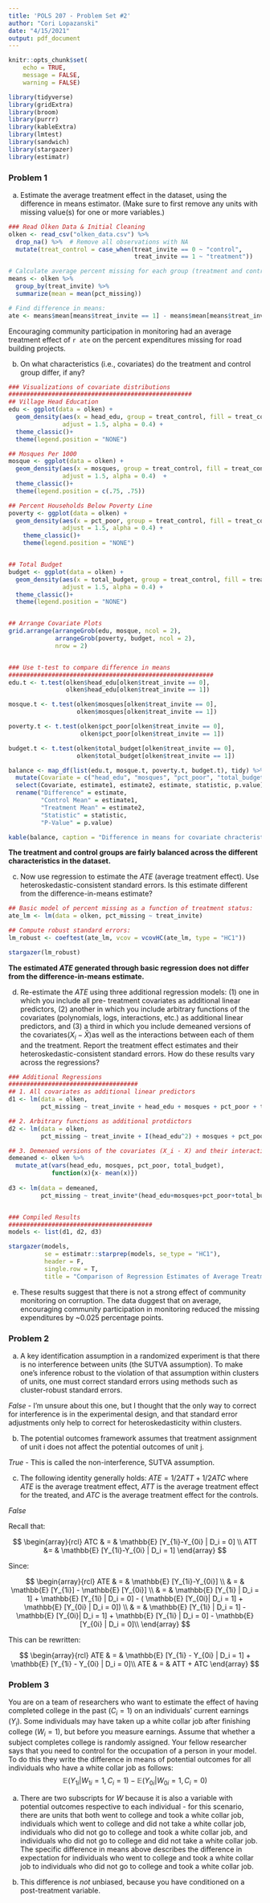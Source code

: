 ```yaml
---
title: 'POLS 207 - Problem Set #2'
author: "Cori Lopazanski"
date: "4/15/2021"
output: pdf_document
---
```


```r
knitr::opts_chunk$set(
	echo = TRUE,
	message = FALSE,
	warning = FALSE)

library(tidyverse)
library(gridExtra)
library(broom)
library(purrr)
library(kableExtra)
library(lmtest)
library(sandwich)
library(stargazer)
library(estimatr)
```

### Problem 1

a) Estimate the average treatment effect in the dataset, using the difference in means estimator. (Make sure to first remove any units with missing value(s) for one or more variables.)

```r
### Read Olken Data & Initial Cleaning
olken <- read_csv("olken_data.csv") %>% 
  drop_na() %>%  # Remove all observations with NA
  mutate(treat_control = case_when(treat_invite == 0 ~ "control",
                                   treat_invite == 1 ~ "treatment"))

# Calculate average percent missing for each group (treatment and control):
means <- olken %>% 
  group_by(treat_invite) %>% 
  summarize(mean = mean(pct_missing)) 

# Find difference in means:
ate <- means$mean[means$treat_invite == 1] - means$mean[means$treat_invite == 0]

```

Encouraging community participation in monitoring had an average treatment effect of `r ate` on the percent expenditures missing for road building projects. 

b) On what characteristics (i.e., covariates) do the treatment and control group differ, if any?

```r
### Visualizations of covariate distributions
###################################################
## Village Head Education
edu <- ggplot(data = olken) +
  geom_density(aes(x = head_edu, group = treat_control, fill = treat_control),
               adjust = 1.5, alpha = 0.4) +
  theme_classic()+
  theme(legend.position = "NONE")

## Mosques Per 1000
mosque <- ggplot(data = olken) +
  geom_density(aes(x = mosques, group = treat_control, fill = treat_control),
               adjust = 1.5, alpha = 0.4)  +
  theme_classic()+
  theme(legend.position = c(.75, .75))

## Percent Households Below Poverty Line
poverty <- ggplot(data = olken) +
  geom_density(aes(x = pct_poor, group = treat_control, fill = treat_control),
               adjust = 1.5, alpha = 0.4) +
    theme_classic()+
    theme(legend.position = "NONE")


## Total Budget
budget <- ggplot(data = olken) +
  geom_density(aes(x = total_budget, group = treat_control, fill = treat_control),
               adjust = 1.5, alpha = 0.4) +
  theme_classic()+
  theme(legend.position = "NONE")


## Arrange Covariate Plots
grid.arrange(arrangeGrob(edu, mosque, ncol = 2), 
             arrangeGrob(poverty, budget, ncol = 2),
             nrow = 2)


### Use t-test to compare difference in means
#########################################################
edu.t <- t.test(olken$head_edu[olken$treat_invite == 0], 
                olken$head_edu[olken$treat_invite == 1])

mosque.t <- t.test(olken$mosques[olken$treat_invite == 0], 
                   olken$mosques[olken$treat_invite == 1])

poverty.t <- t.test(olken$pct_poor[olken$treat_invite == 0], 
                    olken$pct_poor[olken$treat_invite == 1])

budget.t <- t.test(olken$total_budget[olken$treat_invite == 0], 
                   olken$total_budget[olken$treat_invite == 1])

balance <- map_df(list(edu.t, mosque.t, poverty.t, budget.t), tidy) %>% 
  mutate(Covariate = c("head_edu", "mosques", "pct_poor", "total_budget")) %>% 
  select(Covariate, estimate1, estimate2, estimate, statistic, p.value) %>% 
  rename("Difference" = estimate,
         "Control Mean" = estimate1,
         "Treatment Mean" = estimate2,
         "Statistic" = statistic,
         "P-Value" = p.value) 

kable(balance, caption = "Difference in means for covariate chracteristics")
```

**The treatment and control groups are fairly balanced across the different characteristics in the dataset.**

c) Now use regression to estimate the $ATE$ (average treatment effect). Use heteroskedastic-consistent standard errors. Is this estimate different from the difference-in-means estimate? 
```r
## Basic model of percent missing as a function of treatment status:
ate_lm <- lm(data = olken, pct_missing ~ treat_invite) 

## Compute robust standard errors:
lm_robust <- coeftest(ate_lm, vcov = vcovHC(ate_lm, type = "HC1"))

stargazer(lm_robust)
```

**The estimated $ATE$ generated through basic regression does not differ from the difference-in-means estimate.**

d) Re-estimate the $ATE$ using three additional regression models: (1) one in which you include all pre- treatment covariates as additional linear predictors, (2) another in which you include arbitrary functions of the covariates (polynomials, logs, interactions, etc.) as additional linear predictors, and (3) a third in which you include demeaned versions of the covariates($X_i - \bar{X}$)as well as the interactions between each of them and the treatment. Report the treatment effect estimates and their heteroskedastic-consistent standard errors. How do these results vary across the regressions?

```r
### Additional Regressions
####################################
## 1. All covariates as additional linear predictors
d1 <- lm(data = olken,
         pct_missing ~ treat_invite + head_edu + mosques + pct_poor + total_budget)

## 2. Arbitrary functions as additional protdictors
d2 <- lm(data = olken,
         pct_missing ~ treat_invite + I(head_edu^2) + mosques + pct_poor + log(total_budget))

## 3. Demenaed versions of the covariates (X_i - X) and their interactions.
demeaned <- olken %>% 
  mutate_at(vars(head_edu, mosques, pct_poor, total_budget),
            function(x){x- mean(x)})
  
d3 <- lm(data = demeaned, 
         pct_missing ~ treat_invite*(head_edu+mosques+pct_poor+total_budget))


### Compiled Results
########################################
models <- list(d1, d2, d3) 

stargazer(models, 
          se = estimatr::starprep(models, se_type = "HC1"),
          header = F,
          single.row = T,
          title = "Comparison of Regression Estimates of Average Treatment Effect")

```


e) These results suggest that there is not a strong effect of community monitoring on corruption. The data duggest that on average, encouraging community participation in monitoring reduced the missing expenditures by ~0.025 percentage points. 

### Problem 2

a) A key identification assumption in a randomized experiment is that there is no interference between units (the SUTVA assumption). To make one’s inference robust to the violation of that assumption within clusters of units, one must correct standard errors using methods such as cluster-robust standard errors.

*False* - I'm unsure about this one, but I thought that the only way to correct for interference is in the experimental design, and that standard error adjustments only help to correct for heteroskedasticity within clusters.

b) The potential outcomes framework assumes that treatment assignment of unit i does not affect the potential outcomes of unit j.

*True* - This is called the non-interference, SUTVA assumption. 

c) The following identity generally holds: $ATE = 1/2 ATT + 1/2 ATC$ where $ATE$ is the average treatment effect, $ATT$ is the average treatment effect for the treated, and $ATC$ is the average treatment effect for the controls.

*False* 

Recall that:

$$
\begin{array}{rcl}
ATC & = & \mathbb{E} [Y_{1i}-Y_{0i} | D_i = 0] \\
ATT &= & \mathbb{E} [Y_{1i}-Y_{0i} | D_i = 1]
\end{array}
$$

Since:

$$
\begin{array}{rcl}
ATE & = & \mathbb{E} [Y_{1i}-Y_{0i}] \\
    & = & \mathbb{E} [Y_{1i}] - \mathbb{E} [Y_{0i}] \\
    & = & \mathbb{E} [Y_{1i} | D_i = 1] + \mathbb{E} [Y_{1i} | D_i = 0] - ( \mathbb{E} [Y_{0i}| D_i = 1] + \mathbb{E} [Y_{0i} | D_i = 0]) \\
    & = & \mathbb{E} [Y_{1i} | D_i = 1] - \mathbb{E} [Y_{0i}| D_i = 1] + \mathbb{E} [Y_{1i} | D_i = 0] - \mathbb{E} [Y_{0i} | D_i = 0]\\
\end{array}
$$

This can be rewritten:

$$
\begin{array}{rcl}
ATE & = & \mathbb{E} [Y_{1i} - Y_{0i} | D_i = 1] + \mathbb{E} [Y_{1i} - Y_{0i} | D_i = 0]\\
ATE & = & ATT + ATC
\end{array}
$$


### Problem 3

You are on a team of researchers who want to estimate the effect of having completed college in the past ($C_i = 1$) on an individuals’ current earnings ($Y_i$). Some individuals may have taken up a white collar job after finishing college ($W_i = 1$), but before you measure earnings. Assume that whether a subject completes college is randomly assigned. Your fellow researcher says that you need to control for the occupation of a person in your model. To do this they write the difference in means of potential outcomes for all individuals who have a white collar job as follows:
$$
\mathbb{E}(Y_{1i}|W_{1i} = 1,C_i =1) - \mathbb{E}(Y_{0i} | W_{0i} =1,C_i =0)
$$

a) There are two subscripts for $W$ because it is also a variable with potential outcomes respective to each individual - for this scenario, there are units that both went to college and took a white collar job, individuals which went to college and did not take a white collar job, individuals who did not go to college and took a white collar job, and individuals who did not go to college and did not take a white collar job. The specific difference in means above describes the difference in expectation for individuals who went to college and took a white collar job to individuals who did not go to college and took a white collar job.


b) This difference is *not* unbiased, because you have conditioned on a post-treatment variable. 

